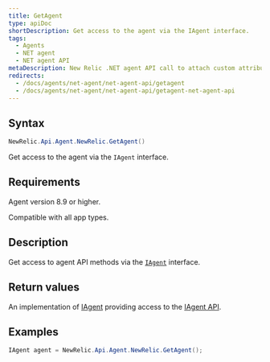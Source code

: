 ```yaml
---
title: GetAgent
type: apiDoc
shortDescription: Get access to the agent via the IAgent interface.
tags:
  - Agents
  - NET agent
  - NET agent API
metaDescription: New Relic .NET agent API call to attach custom attributes to your transaction data.
redirects:
  - /docs/agents/net-agent/net-agent-api/getagent
  - /docs/agents/net-agent/net-agent-api/getagent-net-agent-api
---
```


## Syntax

```cs
NewRelic.Api.Agent.NewRelic.GetAgent()
```

Get access to the agent via the `IAgent` interface.

## Requirements

Agent version 8.9 or higher.

Compatible with all app types.

## Description

Get access to agent API methods via the [`IAgent`](/docs/agents/net-agent/net-agent-api/iagent) interface.

## Return values

An implementation of [IAgent](/docs/agents/net-agent/net-agent-api/iagent-net-agent-api) providing access to the [IAgent API](/docs/agents/net-agent/net-agent-api/iagent-net-agent-api).

## Examples

```cs
IAgent agent = NewRelic.Api.Agent.NewRelic.GetAgent();
```
